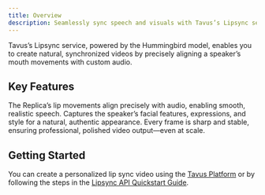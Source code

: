 ```yaml
---
title: Overview
description: Seamlessly sync speech and visuals with Tavus’s Lipsync service.
---
```


Tavus’s Lipsync service, powered by the Hummingbird model, enables you to create natural, synchronized videos by precisely aligning a speaker’s mouth movements with custom audio.

## Key Features
<CardGroup cols={3}>

  <Card title="Natural Lip Synchronization" icon="lips">
    The Replica’s lip movements align precisely with audio, enabling smooth, realistic speech.
  </Card>

  <Card title="Exceptional Identity Preservation" icon="user-check">
    Captures the speaker’s facial features, expressions, and style for a natural, authentic appearance.
  </Card>

  <Card title="Superior Visual Quality" icon="sparkles">
    Every frame is sharp and stable, ensuring professional, polished video output—even at scale.
  </Card>

</CardGroup>


## Getting Started
You can create a personalized lip sync video using the [Tavus Platform](https://platform.tavus.io/) or by following the steps in the [Lipsync API Quickstart Guide](/sections/lipsync/quickstart).

